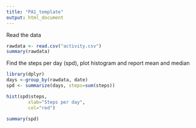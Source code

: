 ```yaml
---
title: "PA1_template"
output: html_document
---
```


Read the data
```r
rawdata <- read.csv("activity.csv")
summary(rawdata)
```


Find the steps per day (spd), plot histogram and report mean and median
```r
library(dplyr)
days <-group_by(rawdata, date)
spd <- summarize(days, steps=sum(steps))

hist(spd$steps,
        xlab="Steps per day",
        col="red")

summary(spd)
```

